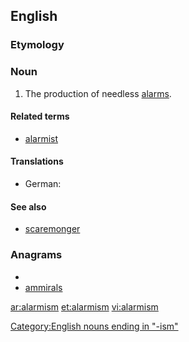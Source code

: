==English==
===Etymology===
{{suffix|alarm|ism}}

===Noun===
{{wikipedia}}
{{en-noun|-}}

# The production of needless [[alarm]]s.

====Related terms====
*[[alarmist]]

====Translations====
{{trans-top|production of needless alarms}}
* German: {{t-|de|Alarmismus|m}}
{{trans-mid}}
{{trans-bottom}}

====See also====
*[[scaremonger]]

===Anagrams===
* {{alphagram|aailmmrs}}
* [[ammirals#English|ammirals]]


[[Category:English nouns ending in "-ism"]]

[[ar:alarmism]]
[[et:alarmism]]
[[vi:alarmism]]